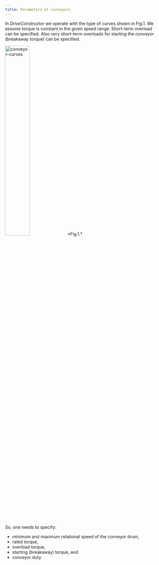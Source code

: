 ```yaml
---
title: Parameters of conveyors
---
```


In _DriveConstructor_ we operate with the type of curves shown in Fig.1. We
assume torque is constant in the given speed range. Short-term overload can be
specified. Also very short-term overloads for starting the conveyor (breakaway
torque) can be specified.


<img src={concurImage.src} alt="conveyor-curves" width="40%" height="40%" />
*Fig.1.*

So, one needs to specify:

- minimum and maximum rotational speed of the conveyor drum,
- rated torque,
- overload torque,
- starting (breakaway) torque, and
- conveyor duty
